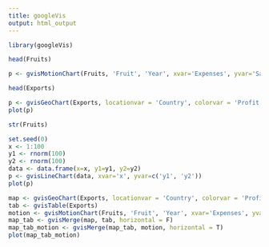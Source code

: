 ```yaml
---
title: googleVis
output: html_output
---
```


```r
library(googleVis)
```

```r
head(Fruits)
```

```r
p <- gvisMotionChart(Fruits, 'Fruit', 'Year', xvar='Expenses', yvar='Sales', options=list(width=600, height=400))
```

```r
head(Exports)
```

```r
p <- gvisGeoChart(Exports, locationvar = 'Country', colorvar = 'Profit', options=list(width=600, height=400))
plot(p)
```

```r
str(Fruits)
```

```r
set.seed(0)
x <- 1:100
y1 <- rnorm(100)
y2 <- rnorm(100)
data <- data.frame(x=x, y1=y1, y2=y2)
p <- gvisLineChart(data, xvar='x', yvar=c('y1', 'y2'))
plot(p)
```

```r
map <- gvisGeoChart(Exports, locationvar = 'Country', colorvar = 'Profit', options=list(width=600, height=400))
tab <- gvisTable(Exports)
motion <- gvisMotionChart(Fruits, 'Fruit', 'Year', xvar='Expenses', yvar='Sales', options=list(width=600, height=400))
map_tab <- gvisMerge(map, tab, horizontal = F)
map_tab_motion <- gvisMerge(map_tab, motion, horizontal = T)
plot(map_tab_motion)
```
